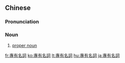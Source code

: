 ==Chinese==
{{zh-forms|s=专有名词|type=22}}

===Pronunciation===
{{zh-pron
|m=zhuānyǒu míngcí
|c=zyun1 jau5 ming4 ci4
|cat=n
}}

===Noun===
{{zh-noun}}

# [[proper noun]]

{{zh-cat|Grammar|Parts of speech}}

[[fr:專有名詞]]
[[ko:專有名詞]]
[[lt:專有名詞]]
[[hu:專有名詞]]
[[ja:專有名詞]]